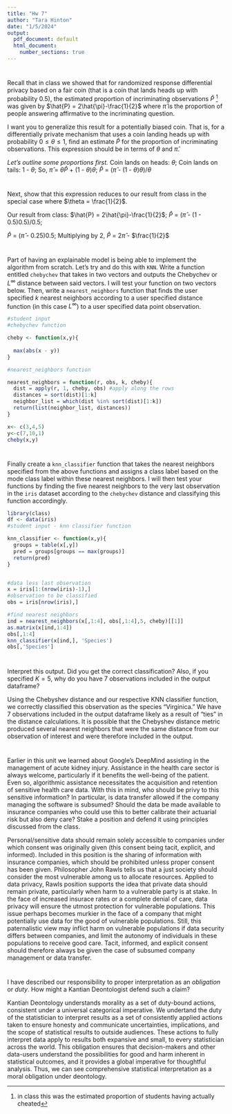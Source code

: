---
title: "Hw 7"
author: "Tara Hinton"
date: "1/5/2024"
output:
  pdf_document: default
  html_document:
    number_sections: true
---

# 
Recall that in class we showed that for randomized response differential privacy based on a fair coin (that is a coin that lands heads up with probability $0.5$), the estimated proportion of incriminating observations $\hat{P}$ ^[in class this was the estimated proportion of students having actually cheated] was given by $\hat{P} = 2\hat{\pi}-\frac{1}{2}$ where $\hat{\pi}$ is the proportion of people answering affirmative to the incriminating question.  

I want you to generalize this result for a potentially biased coin.  That is, for a differentially private mechanism that uses a coin landing heads up with probability $0 \leq \theta \leq 1$, find an estimate $\hat{P}$ for the proportion of incriminating observations.  This expression should be in terms of $\theta$ and $\hat{\pi}$.  

*Let's outline some proportions first.*
Coin lands on heads:  $\theta$;
Coin lands on tails: 1 - $\theta$; So,
$\hat{\pi}$ = $\theta$$\hat{P}$ + (1 - $\theta$)$\theta$;
$\hat{P}$ = ($\hat{\pi}$ - (1 - $\theta$)$\theta$)/$\theta$

#
Next, show that this expression reduces to our result from class in the special case where $\theta = \frac{1}{2}$.

Our result from class: $\hat{P} = 2\hat{\pi}-\frac{1}{2}$;
$\hat{P}$ = ($\hat{\pi}$ - (1 - 0.5)0.5)/0.5;

$\hat{P}$ = ($\hat{\pi}$ - 0.25)0.5;
Multiplying by 2, $\hat{P}$ = 2$\hat{\pi}$ - $\frac{1}{2}$

#
Part of having an explainable model is being able to implement the algorithm from scratch.  Let's try and do this with `KNN`.  Write a function entitled `chebychev` that takes in two vectors and outputs the Chebychev or $L^\infty$ distance between said vectors.  I will test your function on two vectors below.  Then, write a `nearest_neighbors` function that finds the user specified $k$ nearest neighbors according to a user specified distance function (in this case $L^\infty$) to a user specified data point observation.  

```{r, eval = TRUE}
#student input
#chebychev function

cheby <- function(x,y){
  
  max(abs(x - y))
}

#nearest_neighbors function

nearest_neighbors = function(r, obs, k, cheby){
  dist = apply(r, 1, cheby, obs) #apply along the rows 
  distances = sort(dist)[1:k]
  neighbor_list = which(dist %in% sort(dist)[1:k])
  return(list(neighbor_list, distances))
}

x<- c(3,4,5)
y<-c(7,10,1)
cheby(x,y)

```

#
Finally create a `knn_classifier` function that takes the nearest neighbors specified from the above functions and assigns a class label based on the mode class label within these nearest neighbors.  I will then test your functions by finding the five nearest neighbors to the very last observation in the `iris` dataset according to the `chebychev` distance and classifying this function accordingly.  

```{r, eval = TRUE}
library(class)
df <- data(iris) 
#student input - knn classifier function

knn_classifier <- function(x,y){
  groups = table(x[,y])
  pred = groups[groups == max(groups)]
  return(pred)
}


#data less last observation
x = iris[1:(nrow(iris)-1),]
#observation to be classified
obs = iris[nrow(iris),]

#find nearest neighbors
ind = nearest_neighbors(x[,1:4], obs[,1:4],5, cheby)[[1]]
as.matrix(x[ind,1:4])
obs[,1:4]
knn_classifier(x[ind,], 'Species')
obs[,'Species']

```

# 
Interpret this output.  Did you get the correct classification?  Also, if you specified $K=5$, why do you have $7$ observations included in the output dataframe?

Using the Chebyshev distance and our respective KNN classifier function, we correctly classified this observation as the species "Virginica." We have 7 observations included in the output dataframe likely as a result of "ties" in the distance calculations. It is possible that the Chebyshev distance metric produced several nearest neighbors that were the same distance from our observation of interest and were therefore included in the output. 


#
Earlier in this unit we learned about Google's DeepMind assisting in the management of acute kidney injury.  Assistance in the health care sector is always welcome, particularly if it benefits the well-being of the patient.  Even so, algorithmic assistance necessitates the acquisition and retention of sensitive health care data.  With this in mind, who should be privy to this sensitive information?  In particular, is data transfer allowed if the company managing the software is subsumed?  Should the data be made available to insurance companies who could use this to better calibrate their actuarial risk but also deny care?  Stake a position and defend it using principles discussed from the class.  

Personal/sensitive data should remain solely accessible to companies under which consent was originally given (this consent being tacit, explicit, and informed). Included in this position is the sharing of information with insurance companies, which should be prohibited unless proper consent has been given. Philosopher John Rawls tells us that a just society should consider the most vulnerable among us to allocate resources. Applied to data privacy, Rawls position supports the idea that private data should remain private, particularly when harm to a vulnerable party is at stake. In the face of increased insurace rates or a complete denial of care, data privacy will ensure the utmost protection for vulnerable populations. This issue perhaps becomes murkier in the face of a company that might potentially use data for the good of vulnerable populations. Still, this paternalistic view may inflict harm on vulnerable populations if data security differs between companies, and limit the autonomy of individuals in these populations to receive good care. Tacit, informed, and explicit consent should therefore always be given the case of subsumed company management or data transfer.


#
I have described our responsibility to proper interpretation as an *obligation* or *duty*.  How might a Kantian Deontologist defend such a claim?  

Kantian Deontology understands morality as a set of duty-bound actions, consistent under a universal categorical imperative. We undertand the duty of the statistician to interpret results as a set of consistently applied actions taken to ensure honesty and communicate uncertainties, implications, and the scope of statistical results to outside audiences. These actions to fully interpret data apply to results both expansive and small, to every statistician across the world. This obligation ensures that decision-makers and other data-users understand the possibilities for good and harm inherent in statistical outcomes, and it provides a global imperative for thoughtful analysis. Thus, we can see comprehensive statistical interpretation as a moral obligation under deontology. 


